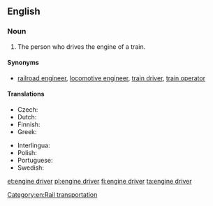 ==English==

===Noun===
{{en-noun|head=[[engine]] [[driver]]}}

# {{context|British|dated|lang=en}} The person who drives the engine of a train.

====Synonyms====
* [[railroad engineer]], [[locomotive engineer]], [[train driver]], [[train operator]]

====Translations====
{{trans-top|person}}
* Czech: {{t|cs|strojvůdce|m}}
* Dutch: {{t+|nl|machinist|m}}
* Finnish: {{t+|fi|veturinkuljettaja}}
* Greek: {{t+|el|αμαξάς|m}}
{{trans-mid}}
* Interlingua: {{t|ia|machinista}}
* Polish: {{t+|pl|maszynista|m}}
* Portuguese: {{t+|pt|maquinista|m|f}}
* Swedish: {{t+|sv|lokförare|c}}
{{trans-bottom}}

[[Category:en:Rail transportation]]

[[et:engine driver]]
[[pl:engine driver]]
[[fi:engine driver]]
[[ta:engine driver]]